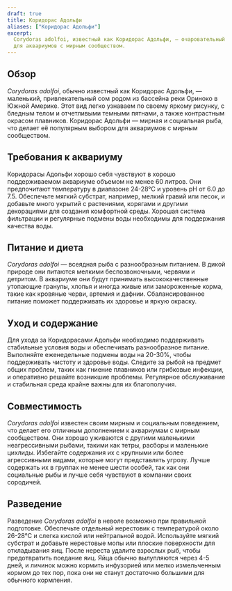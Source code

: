 ```yaml
---
draft: true
title: Коридорас Адольфи
aliases: ["Коридорас Адольфи"]
excerpt:
  Corydoras adolfoi, известный как Коридорас Адольфи, — очаровательный маленький сом с характерными пятнами, идеальный
  для аквариумов с мирным сообществом.
---
```


## Обзор

_Corydoras adolfoi_, обычно известный как Коридорас Адольфи, — маленький, привлекательный сом родом из бассейна реки
Ориноко в Южной Америке. Этот вид легко узнаваем по своему яркому рисунку, с бледным телом и отчетливыми темными
пятнами, а также контрастным окрасом плавников. Коридорас Адольфи — мирная и социальная рыба, что делает её популярным
выбором для аквариумов с мирным сообществом.

## Требования к аквариуму

Коридорасы Адольфи хорошо себя чувствуют в хорошо поддерживаемом аквариуме объемом не менее 60 литров. Они предпочитают
температуру в диапазоне 24-28°C и уровень pH от 6.0 до 7.5. Обеспечьте мягкий субстрат, например, мелкий гравий или
песок, и добавьте много укрытий с растениями, корягами и другими декорациями для создания комфортной среды. Хорошая
система фильтрации и регулярные подмены воды необходимы для поддержания качества воды.

## Питание и диета

_Corydoras adolfoi_ — всеядная рыба с разнообразным питанием. В дикой природе они питаются мелкими беспозвоночными,
червями и детритом. В аквариуме они будут принимать высококачественные утопающие гранулы, хлопья и иногда живые или
замороженные корма, такие как кровяные черви, артемия и дафнии. Сбалансированное питание поможет поддерживать их
здоровье и яркую окраску.

## Уход и содержание

Для ухода за Коридорасами Адольфи необходимо поддерживать стабильные условия воды и обеспечивать разнообразное питание.
Выполняйте еженедельные подмены воды на 20-30%, чтобы поддерживать чистоту и здоровье воды. Следите за рыбой на предмет
общих проблем, таких как гниение плавников или грибковые инфекции, и оперативно решайте возникшие проблемы. Регулярное
обслуживание и стабильная среда крайне важны для их благополучия.

## Совместимость

_Corydoras adolfoi_ известен своим мирным и социальным поведением, что делает его отличным дополнением к аквариумам с
мирным сообществом. Они хорошо уживаются с другими маленькими неагрессивными рыбами, такими как тетры, расборы и
маленькие цихлиды. Избегайте содержания их с крупными или более агрессивными видами, которые могут представлять угрозу.
Лучше содержать их в группах не менее шести особей, так как они социальные рыбы и лучше себя чувствуют в компании своих
сородичей.

## Разведение

Разведение _Corydoras adolfoi_ в неволе возможно при правильной подготовке. Обеспечьте отдельный нерестовик с
температурой около 26-28°C и слегка кислой или нейтральной водой. Используйте мягкий субстрат и добавьте нерестовые мопы
или плоские поверхности для откладывания яиц. После нереста удалите взрослых рыб, чтобы предотвратить поедание яиц. Яйца
обычно вылупляются через 4-5 дней, и личинок можно кормить инфузорией или мелко измельченным кормом до тех пор, пока они
не станут достаточно большими для обычного кормления.
